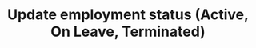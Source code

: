 ---
title: "Update employment status (Active, On Leave, Terminated)"
description: "Description of your new file."
---